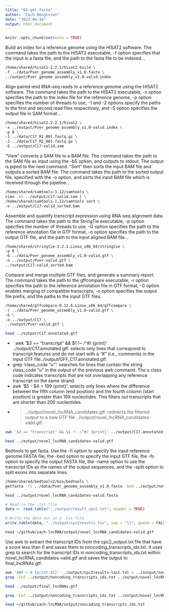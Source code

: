 ```yaml
---
title: "03-get-fasta"
author: "Zach Bengtsson"
date: "2023-04-18"
output: html_document
---
```


```r
knitr::opts_chunk$set(echo = TRUE)
```

Build an index for a reference genome using the HISAT2 software. The command takes the path to the HISAT2 executable, -f option specifies that the input is a fasta file, and the path to the fasta file to be indexed...

```bash
/home/shared/hisat2-2.2.1/hisat2-build \
-f ../data/Pver_genome_assembly_v1.0.fasta \
../output/Pver_genome_assembly_v1.0-valid.index

```

Align paired-end RNA-seq reads to a reference genome using the HISAT2 software. The command takes the path to the HISAT2 executable, -x option specifies the path to the index file for the reference genome, -p option specifies the number of threads to use, -1 and -2 options specify the paths to the first and second read files respectively, and -S option specifies the output file in SAM format...
``` bash
/home/shared/hisat2-2.2.1/hisat2 \
-x ../output/Pver_genome_assembly_v1.0-valid.index \
-p 8 \
-1 ../data/C17_R1_001.fastq.gz \
-2 ../data/C17_R2_001.fastq.gz \
-S ../output/C17-valid.sam
```

"View" converts a SAM file to a BAM file. The command takes the path to the SAM file as input using the -bS option, and outputs to stdout. The output is piped to the next command. "Sort" then sorts the input BAM file and outputs a sorted BAM file. The command takes the path to the sorted output file, specified with the -o option, and sorts the input BAM file which is received through the pipeline...
```bash
/home/shared/samtools-1.12/samtools \
view -bS ../output/C17-valid.sam | \
/home/shared/samtools-1.12/samtools sort \
-o ../output/C17-valid_sorted.bam
```

Assemble and quantify transcript expression using RNA-seq alignment data. The command takes the path to the StringTie executable, -p option specifies the number of threads to use, -G option specifies the path to the reference annotation file in GTF format, -o option specifies the path to the output GTF file, and the path to the input aligned BAM file...
```bash
/home/shared/stringtie-2.2.1.Linux_x86_64/stringtie \
-p 8 \
-G ../data/Pver_genome_assembly_v1.0-valid.gtf \
-o ../output/Pver-valid.gtf \
../output/C17-valid_sorted.bam
```
Compare and merge multiple GTF files, and generate a summary report. The command takes the path to the gffcompare executable, -r option specifies the path to the reference annotation file in GTF format, -G option enables merging of compatible transcripts, -o option specifies the output file prefix, and the paths to the input GTF files.
```bash
/home/shared/gffcompare-0.12.6.Linux_x86_64/gffcompare \
-r ../data/Pver_genome_assembly_v1.0-valid.gtf \
-G \
-o ../output/C17 \
../output/Pver-valid.gtf \
```

```bash
head ../output/C17.annotated.gtf
```

* ` awk '$3 == "transcript" && $1 !~ /^#/ {print}' ../output/C17.annotated.gtf: selects only lines that correspond to transcript features and do not start with a "#" (i.e., comments) in the input GTF file../output/GFF_C17.annotated.gtf.
* grep 'class_code "u"': searches for lines that contain the string class_code "u" in the output of the previous awk command. The u class code indicates transcripts that are not overlapping any reference transcript on the same strand.
* awk '$5 - $4 > 199 {print}': selects only lines where the difference between the fifth column (end position) and the fourth column (start position) is greater than 199 nucleotides. This filters out transcripts that are shorter than 200 nucleotides.
* > ../output/novel_lncRNA_candidates.gtf: redirects the filtered output to a new GTF file ../output/novel_lncRNA_candidates-valid.gtf.
```bash
awk '$3 == "transcript" && $1 !~ /^#/ {print}' ../output/C17.annotated.gtf | grep 'class_code "u"' | awk '$5 - $4 > 199 {print}' > ../output/novel_lncRNA_candidates-valid.gtf
```

```bash
head ../output/novel_lncRNA_candidates-valid.gtf
```
Bedtools to get fasta. Use the -fi option to specify the input reference genome FASTA file, the -bed option to specify the input GTF file, the -fo option to specify the output FASTA file, the -name option to use the transcript IDs as the names of the output sequences, and the -split option to split exons into separate lines.
```bash
/home/shared/bedtools2/bin/bedtools \
getfasta -fi ../data/Pver_genome_assembly_v1.0.fasta -bed ../output/novel_lncRNA_candidates-valid.gtf -fo ../output/novel_lncRNA_candidates-valid.fasta -name -split
```



```bash
head ../output/novel_lncRNA_candidates-valid.fasta
```
```r
# Read in the .txt file
data <- read.table("../output/result_cpc2.txt", header = TRUE)

# Write the data out as a .tsv file
write.table(data, "../output/cpc2results.tsv", sep = "\t", quote = FALSE, row.names = FALSE)
```

```bash
head ~/github/zach-lncRNA/output/novel_lncRNA_candidates-valid.gtf
```


Use awk to extract the transcript IDs from the cpc2_output.txt file that have a score less than 0 and saves them to noncoding_transcripts_ids.txt. It uses grep to search for the transcript IDs in noncoding_transcripts_ids.txt within novel_lncRNA_candidates-valid.gtf and saves the output to final_lncRNAs.gtf.
```bash
awk '$NF < 0 {print $1}' ../output/cpc2results-last.txt > ../output/noncoding_transcripts_ids.txt
grep -Fwf ../output/noncoding_transcripts_ids.txt ../output/novel_lncRNA_candidates-valid.fasta > ../output/final_lncRNAs.gtf
```


```bash
head ../output/final_lncRNAs.gtf
```


```bash
grep -Fwf ../output/noncoding_transcripts_ids.txt ../output/novel_lncRNA_candidates-valid.gtf > ../output/final_lncRNAs.gtf
```

```bash
head ~/github/zach-lncRNA/output/noncoding_transcripts_ids.txt
```
